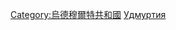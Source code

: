 {{Commonscat|People of Udmurtia}}

[[Category:烏德穆爾特共和國|Category:烏德穆爾特共和國]]
[[Category:俄羅斯各聯邦主體人物|Удмуртия]]